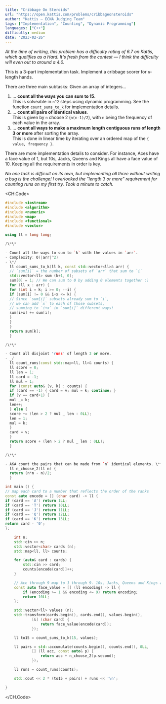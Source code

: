 ```yaml
---
title: "Cribbage On Steroids"
url: "https://open.kattis.com/problems/cribbageonsteroids"
author: "Kattis — ECNA Judging Team"
tags: ["Implementation", "Counting", "Dynamic Programming"]
languages: ["C++"]
difficulty: medium
date: "2023-02-26"
---
```


_At the time of writing, this problem has a difficulty rating of 6.7 on Kattis, which qualifies as a Hard. It's fresh from the contest — I think the difficulty will even out to around a 4.0._

This is a 3-part implementation task. Implement a cribbage scorer for `n`-length hands.

There are three main subtasks:
Given an array of integers...

1. ... **count all the ways you can sum to 15**.<br/>This is solveable in `n^2` steps using dynamic programming. See the function `count_sums_to_k` for implementation details.
2. ... **count all pairs of identical values**.<br/>This is given by `n` choose 2 (`n(n-1)/2`), with `n` being the frequency of each value in the array.
3. ... **count all ways to make a maximum length contiguous runs of length 3 or more** after sorting the array.<br/>This is done in linear time by iterating over an ordered map of the `{ value, frequency }`.

There are more implementation details to consider. For instance, Aces have a face value of 1, but 10s, Jacks, Queens and Kings all have a face value of 10.
Keeping all the requirements in order is key.

_No one task is difficult on its own, but implementing all three without writing a bug is the challenge! I overlooked the "length 3 or more" requirement for counting runs on my first try. Took a minute to catch._

<CH.Code>
```cpp
#include <iostream>
#include <algorithm>
#include <numeric>
#include <map>
#include <functional>
#include <vector>

using ll = long long;

/\*\*

- Count all the ways to sum to `k` with the values in `arr`.
- Complexity: O(|arr|^2)
- \*/
  ll count_sums_to_k(ll k, const std::vector<ll>& arr) {
  // `sum[i]` = the number of subsets of `arr` that sum to `i`
  std::vector<ll> sum (k+1, 0);
  sum[0] = 1; // We can sum to 0 by adding 0 elements together :)
  for (ll x : arr) {
  for (int i = k; i >= 0; --i) {
  if (sum[i] != 0 && i+x <= k) {
  // Since `sum[i]` subsets already sum to `i`,
  // we can add `x` to each of those subsets,
  // summing to `i+x` in `sum[i]` different ways!
  sum[i+x] += sum[i];
  }
  }
  }
  return sum[k];
  }

/\*\*

- Count all disjoint 'runs' of length 3 or more.
- _/
  ll count_runs(const std::map<ll, ll>& counts) {
  ll score = 0;
  ll len = 1;
  ll card = -1;
  ll mul = 1;
  for (const auto& [v, k] : counts) {
  if (card == -1) { card = v; mul = k; continue; }
  if (v == card+1) {
  mul _= k;
  len++;
  } else {
  score += (len > 2 ? mul _ len : 0LL);
  len = 1;
  mul = k;
  }
  card = v;
  }
  return score + (len > 2 ? mul _ len : 0LL);
  }

/\*\*

- AKA count the pairs that can be made from `n` identical elements. \**/
  ll n_choose_2(ll n) {
  return (n*n - n)/2;
  }

int main () {
// map each card to a number that reflects the order of the ranks
const auto encode = [] (char card) -> ll {
if (card == 'A') return 1LL;
if (card == 'T') return 10LL;
if (card == 'J') return 11LL;
if (card == 'Q') return 12LL;
if (card == 'K') return 13LL;
return card - '0';
};

    int n;
    std::cin >> n;
    std::vector<char> cards (n);
    std::map<ll, ll> counts;

    for (auto& card : cards) {
        std::cin >> card;
        counts[encode(card)]++;
    }

    // Ace through 9 map to 1 through 9. 10s, Jacks, Queens and Kings are worth 10.
    const auto face_value = [] (ll encoding) -> ll {
        if (encoding >= 1 && encoding <= 9) return encoding;
        return 10LL;
    };

    std::vector<ll> values (n);
    std::transform(cards.begin(), cards.end(), values.begin(),
            [&] (char card) {
                return face_value(encode(card));
            });

    ll to15 = count_sums_to_k(15, values);

    ll pairs = std::accumulate(counts.begin(), counts.end(), 0LL,
            [] (ll acc, const auto& p) {
                return acc + n_choose_2(p.second);
            });

    ll runs = count_runs(counts);

    std::cout << 2 * (to15 + pairs) + runs << '\n';

}

```
</CH.Code>
```
